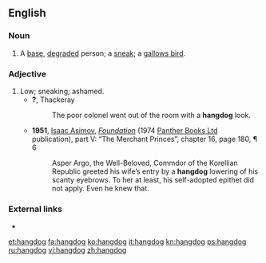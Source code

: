 {{also|hang-dog|hang dog}}
==English==

===Noun===
{{en-noun}}
# A [[base]], [[degrade]]d person; a [[sneak]]; a [[gallows bird]].

===Adjective===
{{en-adj|-}}

# Low; sneaking; ashamed.
#* '''?''', Thackeray
#*: The poor colonel went out of the room with a '''hangdog''' look.
#* '''1951''', [[w:Isaac Asimov|Isaac Asimov]], ''[[w:Foundation (novel)|Foundation]]'' (1974 [[w:Panther Books|Panther Books Ltd]] publication), part V: “The Merchant Princes”, chapter 16, page 180, ¶ 6
#*: Asper Argo, the Well-Beloved, Commdor of the Korellian Republic greeted his wife’s entry by a '''hangdog''' lowering of his scanty eyebrows. To her at least, his self-adopted epithet did not apply. Even he knew that.

===External links===
* {{R:OneLook}}

[[et:hangdog]]
[[fa:hangdog]]
[[ko:hangdog]]
[[it:hangdog]]
[[kn:hangdog]]
[[ps:hangdog]]
[[ru:hangdog]]
[[vi:hangdog]]
[[zh:hangdog]]